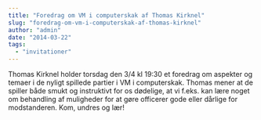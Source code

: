 ```yaml
---
title: "Foredrag om VM i computerskak af Thomas Kirknel"
slug: "foredrag-om-vm-i-computerskak-af-thomas-kirknel"
author: "admin"
date: "2014-03-22"
tags: 
  - "invitationer"
---
```


Thomas Kirknel holder torsdag den 3/4 kl 19:30 et foredrag om aspekter og temaer i de nyligt spillede partier i VM i computerskak. Thomas mener at de spiller både smukt og instruktivt for os dødelige, at vi f.eks. kan lære noget om behandling af muligheder for at gøre officerer gode eller dårlige for modstanderen. Kom, undres og lær!
